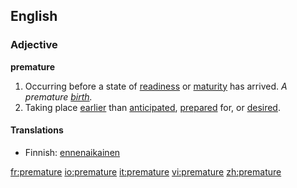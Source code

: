==English==
===Adjective===
'''premature'''
#Occurring before a state of [[readiness]] or [[maturity]] has arrived. ''A premature [[birth]].''
#Taking place [[earlier]] than [[anticipated]], [[prepared]] for, or [[desired]].

====Translations====
*Finnish: [[ennenaikainen]]

[[fr:premature]]
[[io:premature]]
[[it:premature]]
[[vi:premature]]
[[zh:premature]]